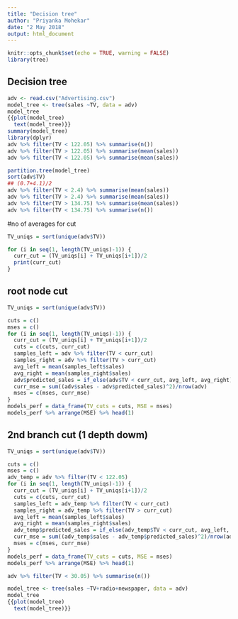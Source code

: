 ---
title: "Decision tree"
author: "Priyanka Mohekar"
date: "2 May 2018"
output: html_document
---

```{r setup, include=FALSE}
knitr::opts_chunk$set(echo = TRUE, warning = FALSE)
library(tree)
```

## Decision tree
```{r}
adv <- read.csv("Advertising.csv")
model_tree <- tree(sales ~TV, data = adv) 
model_tree
{{plot(model_tree)
  text(model_tree)}}
summary(model_tree)
library(dplyr)
adv %>% filter(TV < 122.05) %>% summarise(n()) 
adv %>% filter(TV > 122.05) %>% summarise(mean(sales)) 
adv %>% filter(TV < 122.05) %>% summarise(mean(sales)) 
```


```{r}
partition.tree(model_tree)
sort(adv$TV)
## (0.7+4.1)/2
adv %>% filter(TV < 2.4) %>% summarise(mean(sales)) 
adv %>% filter(TV > 2.4) %>% summarise(mean(sales)) 
adv %>% filter(TV > 134.75) %>% summarise(mean(sales)) 
adv %>% filter(TV < 134.75) %>% summarise(n()) 
```

#no of averages for cut
```{r}
TV_uniqs = sort(unique(adv$TV))

for (i in seq(1, length(TV_uniqs)-1)) {
  curr_cut = (TV_uniqs[i] + TV_uniqs[i+1])/2
  print(curr_cut)  
}
```

## root node cut
```{r}
TV_uniqs = sort(unique(adv$TV))

cuts = c()
mses = c()
for (i in seq(1, length(TV_uniqs)-1)) {
  curr_cut = (TV_uniqs[i] + TV_uniqs[i+1])/2
  cuts = c(cuts, curr_cut)
  samples_left = adv %>% filter(TV < curr_cut)
  samples_right = adv %>% filter(TV > curr_cut)
  avg_left = mean(samples_left$sales)
  avg_right = mean(samples_right$sales)
  adv$predicted_sales = if_else(adv$TV < curr_cut, avg_left, avg_right)
  curr_mse = sum((adv$sales - adv$predicted_sales)^2)/nrow(adv)
  mses = c(mses, curr_mse)
}
models_perf = data_frame(TV_cuts = cuts, MSE = mses)
models_perf %>% arrange(MSE) %>% head(1)
```


## 2nd branch cut (1 depth dowm)
```{r}
TV_uniqs = sort(unique(adv$TV))

cuts = c()
mses = c()
adv_temp = adv %>% filter(TV < 122.05)
for (i in seq(1, length(TV_uniqs)-1)) {
  curr_cut = (TV_uniqs[i] + TV_uniqs[i+1])/2
  cuts = c(cuts, curr_cut)
  samples_left = adv_temp %>% filter(TV < curr_cut)
  samples_right = adv_temp %>% filter(TV > curr_cut)
  avg_left = mean(samples_left$sales)
  avg_right = mean(samples_right$sales)
  adv_temp$predicted_sales = if_else(adv_temp$TV < curr_cut, avg_left, avg_right)
  curr_mse = sum((adv_temp$sales - adv_temp$predicted_sales)^2)/nrow(adv_temp)
  mses = c(mses, curr_mse)
}
models_perf = data_frame(TV_cuts = cuts, MSE = mses)
models_perf %>% arrange(MSE) %>% head(1)

adv %>% filter(TV < 30.05) %>% summarise(n())
```


```{r}
model_tree <- tree(sales ~TV+radio+newspaper, data = adv) 
model_tree
{{plot(model_tree)
  text(model_tree)}}
```